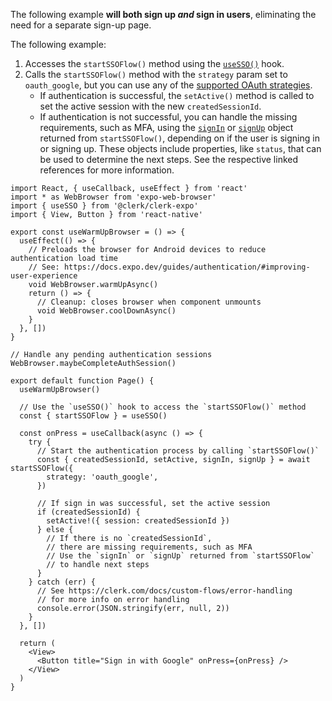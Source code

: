 The following example **will both sign up _and_ sign in users**, eliminating the need for a separate sign-up page.

The following example:

1. Accesses the `startSSOFlow()` method using the [`useSSO()`](/docs/references/expo/use-sso) hook.
1. Calls the `startSSOFlow()` method with the `strategy` param set to `oauth_google`, but you can use any of the [supported OAuth strategies](/docs/references/javascript/types/sso#oauth-strategy).
   - If authentication is successful, the `setActive()` method is called to set the active session with the new `createdSessionId`.
   - If authentication is not successful, you can handle the missing requirements, such as MFA, using the [`signIn`](/docs/references/javascript/sign-in/sign-in) or [`signUp`](/docs/references/javascript/sign-up/sign-up) object returned from `startSSOFlow()`, depending on if the user is signing in or signing up. These objects include properties, like `status`, that can be used to determine the next steps. See the respective linked references for more information.

```tsx {{ filename: 'app/(auth)/sign-in.tsx', collapsible: true }}
import React, { useCallback, useEffect } from 'react'
import * as WebBrowser from 'expo-web-browser'
import { useSSO } from '@clerk/clerk-expo'
import { View, Button } from 'react-native'

export const useWarmUpBrowser = () => {
  useEffect(() => {
    // Preloads the browser for Android devices to reduce authentication load time
    // See: https://docs.expo.dev/guides/authentication/#improving-user-experience
    void WebBrowser.warmUpAsync()
    return () => {
      // Cleanup: closes browser when component unmounts
      void WebBrowser.coolDownAsync()
    }
  }, [])
}

// Handle any pending authentication sessions
WebBrowser.maybeCompleteAuthSession()

export default function Page() {
  useWarmUpBrowser()

  // Use the `useSSO()` hook to access the `startSSOFlow()` method
  const { startSSOFlow } = useSSO()

  const onPress = useCallback(async () => {
    try {
      // Start the authentication process by calling `startSSOFlow()`
      const { createdSessionId, setActive, signIn, signUp } = await startSSOFlow({
        strategy: 'oauth_google',
      })

      // If sign in was successful, set the active session
      if (createdSessionId) {
        setActive!({ session: createdSessionId })
      } else {
        // If there is no `createdSessionId`,
        // there are missing requirements, such as MFA
        // Use the `signIn` or `signUp` returned from `startSSOFlow`
        // to handle next steps
      }
    } catch (err) {
      // See https://clerk.com/docs/custom-flows/error-handling
      // for more info on error handling
      console.error(JSON.stringify(err, null, 2))
    }
  }, [])

  return (
    <View>
      <Button title="Sign in with Google" onPress={onPress} />
    </View>
  )
}
```
